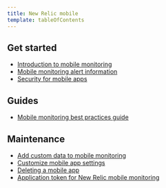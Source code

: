 ```yaml
---
title: New Relic mobile
template: tableOfContents
---
```


## Get started

* [Introduction to mobile monitoring](/docs/mobile-monitoring/new-relic-mobile/get-started/introduction-mobile-monitoring)
* [Mobile monitoring alert information](/docs/mobile-monitoring/new-relic-mobile/get-started/mobile-monitoring-alert-information)
* [Security for mobile apps](/docs/mobile-monitoring/new-relic-mobile/get-started/security-mobile-apps)

## Guides

* [Mobile monitoring best practices guide](/docs/mobile-monitoring/new-relic-mobile/guides/mobile-monitoring-best-practices-guide)

## Maintenance

* [Add custom data to mobile monitoring](/docs/mobile-monitoring/new-relic-mobile/maintenance/add-custom-data-new-relic-mobile)
* [Customize mobile app settings](/docs/mobile-monitoring/new-relic-mobile/maintenance/customizing-your-mobile-app-settings)
* [Deleting a mobile app](/docs/mobile-monitoring/new-relic-mobile/maintenance/deleting-mobile-app)
* [Application token for New Relic mobile monitoring](/docs/mobile-monitoring/new-relic-mobile/maintenance/viewing-your-application-token)
